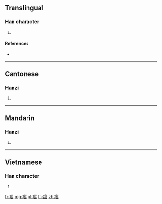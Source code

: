 {{character info/new}}
==Translingual==

===Han character===
{{Han char|rn=104|rad=疒|as=07|sn=12|four=00161|canj=KMMR}}

# {{defn|Han|sort=疒07}}

====References====
* {{Han ref|kx=0774.251|dkj=22233|hdz=42674.020|uh=75E6|ud=30182|bh=DAB2|bd=55986}}

----

==Cantonese==

===Hanzi===
{{yue-hanzi|jyut=|y=ng4}}

# {{defn|lang=yue|sort=疒07}}

----

==Mandarin==

===Hanzi===
{{cmn-hanzi|pin=[[wù]] ([[wu4]])|wg=wu<sup>4</sup>}}

# {{defn|lang=cmn|sort=疒07}}

----

==Vietnamese==

===Han character===
{{vi-hantu|[[ngộ]]|rs=疒07}}

# {{defn|lang=vi|sort=疒07}}

[[fr:痦]]
[[mg:痦]]
[[pl:痦]]
[[th:痦]]
[[zh:痦]]